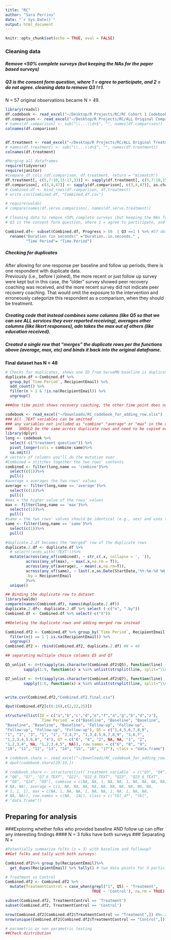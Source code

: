 ```yaml
---
title: "RC"
author: "Sara Perrins"
date: "`r Sys.Date()`"
output: html_document
---
```


```r
knitr::opts_chunk$set(echo = TRUE, eval = FALSE)
```

### Cleaning data  
##### Remove <50% complete surveys (but keeping the NAs for the paper based surveys)  
##### Q3 is the consent form question, where 1 = agree to participate, and 2 = do not agree. cleaning data to remove Q3 !=1.  
N = 57 original observations became N = 49.  

```r
library(readxl)
df.codebook <- read_excel("~/Desktop/R Projects/RC/RC Cohort 1 Codebook_Sept2023.xlsx")
df.comparison <- read_excel("~/Desktop/R Projects/RC/ALL Original Comparison Group Responses.xlsx")
# names(df.comparison) <- sub("\\...\\d+$", "", names(df.comparison))
colnames(df.comparison)


df.treatment <- read_excel("~/Desktop/R Projects/RC/ALL Original Treatment Responses.xlsx")
# names(df.treatment) <- sub("\\...\\d+$", "", names(df.treatment))
colnames(df.treatment)

#Merging all dataframes
require(tidyverse)
require(janitor)
#compare_df_cols (df.comparison, df.treatment, return = "mismatch")
df.treatment[, c(5,7:10,15:17,33)] <- sapply(df.treatment[, c(5,7:10,15:17,33)], as.numeric)
df.comparison[, c(3,4,47)] <- sapply(df.comparison[, c(3,4,47)], as.character)
# Combined.df <- bind_rows(df.comparison, df.treatment)
# write.csv(Combined.df, "Combined.df.csv")

# require(waldo)
# compare(names(df.serve.comparison), names(df.serve.treatment))

# Cleaning data to remove <50% complete surveys (but keeping the NAs for the paper based surveys), and keeping unique surveys (allowing for a baseline and a follow up from any one individual) 
# Q3 is the consent form question, where 1 = agree to participate, and 2 = do not agree. cleaning data to remove Q3 !=1

Combined.df<- subset(Combined.df, Progress > 50  | Q3 ==1 ) %>% #57 observations became 49
  rename("Duration (in seconds)" ="Duration..in.seconds." ,
         "Time Period"= "Time.Period")
``` 

##### Checking for duplicates 

After allowing for one response per baseline and follow up periods, there is one respondent with duplicate data.  
Previously (i.e., before I joined), the more recent or just follow up survey were kept but in this case, the "older" survey showed peer recovery coaching was received, and the more recent survey did not indicate peer recovery coaching. That would omit the exposure to the intervention and erroneously categorize this respondent as a comparison, when they should be treatment.  

##### Creating code that instead combines some columns (like Q5 so that we can see ALL services they ever reported receiving), averages other columns (like likert responses), adn takes the max out of others (like education received).   

##### Created a single row that "merges" the duplicate rows per the functions above (average, max, etc) and binds it back into the original dataframe.  

**Final dataset has N = 48**
``` r
# Checks for duplicates, shows one ID from ServeMN baseline is duplicated
duplicate.df <-Combined.df %>% 
  group_by(`Time.Period`, RecipientEmail) %>%
  add_count() %>% 
  filter(n > 1 & !is.na(RecipientEmail)) %>% 
  ungroup()  

###One time point shows recovery coaching, the other time point does not, so we should combine the rows rather than keep only one?

codebook <- read_excel("~/Downloads/RC_codebook_for_adding_row.xlsx")
### All _TEXT variables can be omitted
### any variables not included as "combine" "average" or "max" in the codebook below, 
###   SHOULD be the same across duplicate rows and need to be copied over to new row
library(dplyr)
long <- codebook %>% 
  select(-c("treatment question")) %>%
  pivot_longer(cols = combine:same)%>%
  na.omit()
# vectors of columns you'll do the mutation over
#Combined = stitches together the two rows' contents
combined <- filter(long,name == 'combine')%>%
  select(c(1))%>%
  pull()
#average = averages the two rows' values
average <- filter(long,name == 'average')%>%
  select(c(1))%>%
  pull()
#max = the higher value of the rows' values
max <- filter(long,name == 'max')%>%
  select(c(1))%>%
  pull()
#same = the two rows' values should be identical (e.g., sex) and uses the most recent surveys' value
same <- filter(long,name == 'same')%>%
  select(c(1))%>%
  pull()

#duplicate.2.df becomes the "merged" row of the duplicate rows
duplicate.2.df <- duplicate.df %>%
  # select(!ends_with('TEXT'))%>%
  mutate(across(any_of(combined), ~ str_c(.x, collapse = ', ')),
         across(any_of(max), ~ max(.x,na.rm = T)),
         across(any_of(average), ~ mean(.x,na.rm=T)),
         across(any_of(same), ~ last(.x,as.Date(StartDate,'%Y-%m-%d %H:%M:%S'))),
         .by = RecipientEmail
         )%>%
  unique()

## Binding the duplicate row to dataset
library(waldo)
compare(names(Combined.df), names(duplicate.2.df))
duplicate.2.df<- duplicate.2.df %>% select (-c("n", ".by")) 
Combined.df <- Combined.df %>% select(-c("X"))

##Deleting the duplicate rows and adding merged row instead

Combined.df2 <- Combined.df %>% group_by(`Time Period`, RecipientEmail) %>%
  filter(n() == 1 | is.na(RecipientEmail)) %>%
  ungroup()
Combined.df2 <- rbind(Combined.df2, duplicate.2.df) #N = 48 

## separating multiple choice columns Q5 and Q7 

Q5_unlist <- 0+t(sapply(as.character(Combined.df2$Q5), function(line) 
        sapply(1:9, function(x) x %in% unlist(strsplit(line, split="\\s|\\,"))) ))

Q7_unlist <- 0+t(sapply(as.character(Combined.df2$Q7), function(line) 
        sapply(1:6, function(x) x %in% unlist(strsplit(line, split="\\s|\\,"))) ))


write.csv(Combined.df2,"Combined.df2.final.csv")

```


```r

dput(Combined.df2[c(6:16),c(2,22,25)])

structure(list(ID = c("a","b","c","d","e","f","a","g","b","d","z"), 
               `Time Period` = c("Baseline", "Baseline", "Baseline", 
"Baseline", "Baseline", "Baseline", "Follow-up", "Follow-up", 
"Follow-up", "Follow-up", "Follow-up"), Q5 = c("1,4,5,6,7,8,9", 
"1", "3", "3", "1", "1", "3,4,7", "1,3,4,5,6,7,8,9", "3,6,7", 
"1,2,3,4,5,6,8", "4"), Q7 = c("6", "4", "2", NA, NA, "1", "2", 
"1,2,3,4", NA, "1,2,3,4,5", NA)), row.names = c("6", "8", "9", 
"10", "11", "12", "13", "14", "15", "16", "17"), class = "data.frame")

# codebook.share <- read_excel("~/Downloads/RC_codebook_for_adding_row.xlsx")
# dput(codebook.share[20:33,])

# codebook.share <- structure(list(`treatment variable` = c("Q3", "Q4", "Q5", "Q5_9_TEXT", 
# "Q6", "Q7", "Q7_6_TEXT", "Q22", "Q22_6_TEXT", "Q23", "Q23_6_TEXT", 
# "Q8", "Q24", "Q9"), combine = c(NA, NA, 1, NA, NA, 1, NA, NA, NA, NA, NA, NA, 
# NA, NA), average = c(1, NA, NA, NA, NA, NA, NA, NA, NA, NA, NA, 
# 1, 1, 1), max = c(NA, 1, NA, NA, 1, NA, NA, 1, NA, 1, NA, NA, 
# NA, NA)), row.names = c(NA, -14L), class = c("tbl_df", "tbl", 
# "data.frame"))

```

## Preparing for analysis 
###Exploring whether folks who provided baseline AND follow up can offer any interesting findings
#### N = 3 folks have both surveys
### Separating N = 

```r
#Potentially summarize folks (n = 3) with baseline and followup?
##Get folks and tally with both surveys:

Combined.df2%>% group_by(RecipientEmail)%>%
  get_dupes(RecipientEmail) %>% tally() # two data points for 3 participants

# Treatment vs Control
Combined.df2 <- Combined.df2 %>%
  mutate(TreatmentControl = case_when(grepl("1", Q5) ~ 'Treatment',
                                      TRUE ~ 'Control'), na.rm = TRUE)

subset(Combined.df2, TreatmentControl == 'Treatment')
subset(Combined.df2, TreatmentControl == 'Control')

nrow(Combined.df2[Combined.df2$TreatmentControl == "Treatment",]) #N= 29
nrow(unique(Combined.df2[Combined.df2$TreatmentControl == "Control",])) # N = 8

# parametric or non parametric testing
##Check distribution 

```


